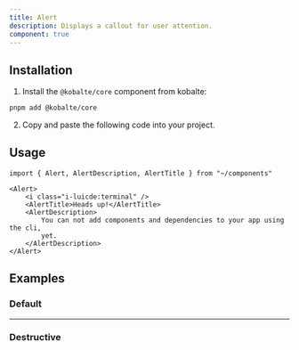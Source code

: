```yaml
---
title: Alert
description: Displays a callout for user attention.
component: true
---
```


<ComponentExample src="/src/components/examples/alert/demo.tsx">
	<AlertDemo />
</ComponentExample>

## Installation

1. Install the `@kobalte/core` component from kobalte:

```bash
pnpm add @kobalte/core
```

2. Copy and paste the following code into your project.

<ComponentSource src="/src/components/ui/alert.tsx" />

## Usage

```tsx
import { Alert, AlertDescription, AlertTitle } from "~/components"
```

```tsx
<Alert>
	<i class="i-luicde:terminal" />
	<AlertTitle>Heads up!</AlertTitle>
	<AlertDescription>
		You can not add components and dependencies to your app using the cli,
		yet.
	</AlertDescription>
</Alert>
```

## Examples

### Default

<ComponentExample src="/src/components/examples/alert/demo.tsx">
	<AlertDemo />
</ComponentExample>

---

### Destructive

<ComponentExample src="/src/components/examples/alert/destructive.tsx">
	<AlertDestructive />
</ComponentExample>
